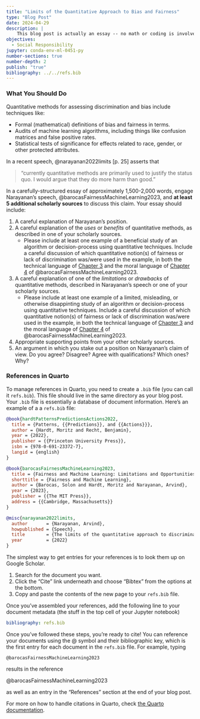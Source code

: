 ```yaml
---
title: "Limits of the Quantitative Approach to Bias and Fairness"
type: "Blog Post"
date: 2024-04-29
description: |
    This blog post is actually an essay -- no math or coding is involved. In this blog post, you'll discuss the limits of the quantitative approach to bias and fairness in allocative decision-making.  
objectives: 
  - Social Responsibility
jupyter: conda-env-ml-0451-py
number-sections: true
number-depth: 2
publish: "true"
bibliography: ../../refs.bib
---
```



### What You Should Do

Quantitative methods for assessing discrimination and bias include techniques like: 

- Formal (mathematical) definitions of bias and fairness in terms. 
- Audits of machine learning algorithms, including things like confusion matrices and false positive rates. 
- Statistical tests of significance for effects related to race, gender, or other protected attributes. 

In a recent speech, @narayanan2022limits [p. 25] asserts that 

> "currently quantitative methods are primarily used to justify the status quo. I would argue that they do more harm than good."

In a carefully-structured essay of approximately 1,500-2,000 words, engage Narayanan's speech, @barocasFairnessMachineLearning2023, and **at least 5 additional scholarly sources** to discuss this claim. Your essay should include: 

1. A careful explanation of Narayanan's position. 
2. A careful explanation of the *uses* or *benefits* of quantitative methods, as described in one of your scholarly sources. 
    - Please include at least one example of a beneficial study of an algorithm or decision-process using quantitative techniques. Include a careful discussion of which quantitative notion(s) of fairness or lack of discrimination was/were used in the example, in both the technical language of [Chapter 3](https://fairmlbook.org/classification.html) and the moral language of [Chapter 4](https://fairmlbook.org/relative.html) of  @barocasFairnessMachineLearning2023.  
3. A careful explanation of one of the *limitations* or *drawbacks* of quantitative methods, described in Narayanan's speech or one of your scholarly sources. 
    - Please include at least one example of a limited, misleading, or otherwise disappinting study of an algorithm or decision-process using quantitative techniques. Include a careful discussion of which quantitative notion(s) of fairness or lack of discrimination was/were used in the example, in both the technical language of [Chapter 3](https://fairmlbook.org/classification.html) and the moral language of [Chapter 4](https://fairmlbook.org/relative.html) of  @barocasFairnessMachineLearning2023.  
3. Appropriate supporting points from your other scholarly sources. 
4. An argument in which you stake out a position on Narayanan's claim of view. Do you agree? Disagree? Agree with qualifications? Which ones? Why? 


### References in Quarto

To manage references in Quarto, you need to create a `.bib` file (you can call it `refs.bib`). This file should live in the same directory as your blog post. Your `.bib` file is essentially a database of document information. Here's an example of a a `refs.bib` file: 

```bibtex
@book{hardtPatternsPredictionsActions2022,
  title = {Patterns, {{Predictions}}, and {{Actions}}},
  author = {Hardt, Moritz and Recht, Benjamin},
  year = {2022},
  publisher = {{Princeton University Press}},
  isbn = {978-0-691-23372-7},
  langid = {english}
}

@book{barocasFairnessMachineLearning2023,
  title = {Fairness and Machine Learning: Limitations and Opportunities},
  shorttitle = {Fairness and Machine Learning},
  author = {Barocas, Solon and Hardt, Moritz and Narayanan, Arvind},
  year = {2023},
  publisher = {{The MIT Press}},
  address = {{Cambridge, Massachusetts}}
}

@misc{narayanan2022limits,
  author       = {Narayanan, Arvind},
  howpublished = {Speech},
  title        = {The limits of the quantitative approach to discrimination},
  year         = {2022}
}
```

The simplest way to get entries for your references is to look them up on Google Scholar. 

1. Search for the document you want. 
2. Click the "Cite" link underneath and choose "Bibtex" from the options at the bottom. 
3. Copy and paste the contents of the new page to your `refs.bib` file. 

Once you've assembled your references, add the following line to your document metadata (the stuff in the top cell of your Jupyter notebook)

```yml
bibliography: refs.bib
```

Once you've followed these steps, you're ready to cite! You can reference your documents using the \@ symbol and their bibliographic key, which is the first entry for each document in the `refs.bib` file. For example, typing 

```
@barocasFairnessMachineLearning2023
```

results in the reference 

@barocasFairnessMachineLearning2023

as well as an entry in the "References" section at the end of your blog post. 

For more on how to handle citations in Quarto, check [the Quarto documentation](https://quarto.org/docs/authoring/footnotes-and-citations.html#citations). 